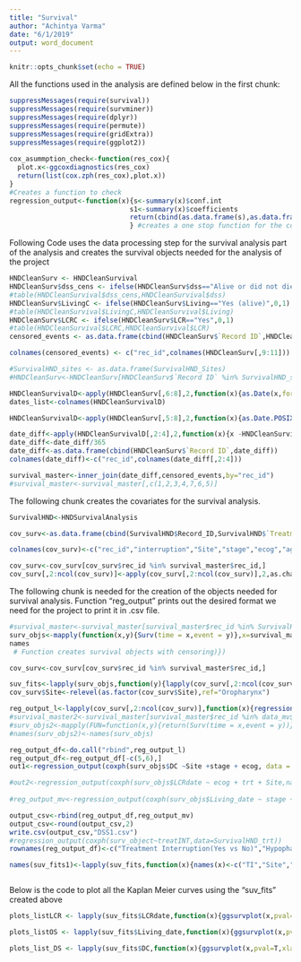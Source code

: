 ```yaml
---
title: "Survival"
author: "Achintya Varma"
date: "6/1/2019"
output: word_document
---
```


```r
knitr::opts_chunk$set(echo = TRUE)
```
All the functions used in the analysis are defined below in the first chunk:
```r
suppressMessages(require(survival))
suppressMessages(require(survminer))
suppressMessages(require(dplyr))
suppressMessages(require(permute))
suppressMessages(require(gridExtra))
suppressMessages(require(ggplot2))
  
cox_asummption_check<-function(res_cox){
  plot.x<-ggcoxdiagnostics(res_cox)
  return(list(cox.zph(res_cox),plot.x))
}
#Creates a function to check
regression_output<-function(x){s<-summary(x)$conf.int
                              s1<-summary(x)$coefficients
                              return(cbind(as.data.frame(s),as.data.frame(s1)))
                              } #creates a one stop function for the coefficients and confidence intervals needed for the survival analysis 

```

Following Code uses the data processing step for the survival analysis part of the analysis and creates the survival objects needed for the analysis of the project

```r


HNDCleanSurv <- HNDCleanSurvival
HNDCleanSurv$dss_cens <- ifelse(HNDCleanSurv$dss=="Alive or did not die from HN cancer",0,1)
#table(HNDCleanSurvival$dss_cens,HNDCleanSurvival$dss)
HNDCleanSurv$LivingC <- ifelse(HNDCleanSurv$Living=="Yes (alive)",0,1)
#table(HNDCleanSurvival$LivingC,HNDCleanSurvival$Living)
HNDCleanSurv$LCRC <- ifelse(HNDCleanSurv$LCR=="Yes",0,1)
#table(HNDCleanSurvival$LCRC,HNDCleanSurvival$LCR)
censored_events <- as.data.frame(cbind(HNDCleanSurv$`Record ID`,HNDCleanSurv$dss_cens,HNDCleanSurv$LivingC,HNDCleanSurv$LCRC))

colnames(censored_events) <- c("rec_id",colnames(HNDCleanSurv[,9:11]))

#SurvivalHND_sites <- as.data.frame(SurvivalHND_Sites)
#HNDCleanSurv<-HNDCleanSurv[HNDCleanSurv$`Record ID` %in% SurvivalHND_stage$record_id,]

HNDCleanSurvivalD<-apply(HNDCleanSurv[,6:8],2,function(x){as.Date(x,format="%m/%d/%Y")})
dates_list<-colnames(HNDCleanSurvivalD)

HNDCleanSurvivalD<-apply(HNDCleanSurv[,5:8],2,function(x){as.Date.POSIXct(x,tz="America/New_York",format = "%m/%d/%Y")})

date_diff<-apply(HNDCleanSurvivalD[,2:4],2,function(x){x -HNDCleanSurvivalD[,1] })
date_diff<-date_diff/365
date_diff<-as.data.frame(cbind(HNDCleanSurv$`Record ID`,date_diff))
colnames(date_diff)<-c("rec_id",colnames(date_diff[,2:4]))

survival_master<-inner_join(date_diff,censored_events,by="rec_id")
#survival_master<-survival_master[,c(1,2,3,4,7,6,5)]

```
The following chunk creates the covariates for the survival analysis.
```r
SurvivalHND<-HNDSurvivalAnalysis

cov_surv<-as.data.frame(cbind(SurvivalHND$Record_ID,SurvivalHND$`Treatment interrupted`,SurvivalHND$Site,SurvivalHND$`Stage for Cox Regression`,SurvivalHND$`ECOG for Cox Regression`,SurvivalHND$`Age for cox`,SurvivalHND$`CCI for Cox Regression`))

colnames(cov_surv)<-c("rec_id","interruption","Site","stage","ecog","age","CCI")

cov_surv<-cov_surv[cov_surv$rec_id %in% survival_master$rec_id,]
cov_surv[,2:ncol(cov_surv)]<-apply(cov_surv[,2:ncol(cov_surv)],2,as.character)

```
The following chunk is needed for the creation of the objects needed for survival analysis. Function "reg_output" prints out the desired format we need for the project to print it in .csv file. 

```r
#survival_master<-survival_master[survival_master$rec_id %in% SurvivalHND_Sites$record_id,]
surv_objs<-mapply(function(x,y){Surv(time = x,event = y)},x=survival_master[,2:4],y=survival_master[,5:7])
names
 # Function creates survival objects with censoring)})

cov_surv<-cov_surv[cov_surv$rec_id %in% survival_master$rec_id,]

suv_fits<-lapply(surv_objs,function(y){lapply(cov_surv[,2:ncol(cov_surv)],function(x){surv_fit(y~x,data=cov_surv)})})
cov_surv$Site<-relevel(as.factor(cov_surv$Site),ref="Oropharynx")

reg_output_l<-lapply(cov_surv[,2:ncol(cov_surv)],function(x){regression_output(coxph(surv_objs$DC~x))}) # prepares all the outputs for DC for univariate 
#survival_master2<-survival_master[survival_master$rec_id %in% data_mv$record_id,]
#surv_objs2<-mapply(FUN=function(x,y){return(Surv(time = x,event = y))},x = survival_master2[,2:4],y = survival_master2[,5:7])
#names(surv_objs2)<-names(surv_objs)

reg_output_df<-do.call("rbind",reg_output_l)
reg_output_df<-reg_output_df[-c(5,6),]
out1<-regression_output(coxph(surv_objs$DC ~Site +stage + ecog, data = cov_surv,na.action = na.omit))

#out2<-regression_output(coxph(surv_objs$LCRdate ~ ecog + trt + Site,na.action = na.omit, data = Cov_Surv))
 
#reg_output_mv<-regression_output(coxph(surv_objs$Living_date ~ stage + Site+age,data=cov_surv,na.action = na.omit))

output_csv<-rbind(reg_output_df,reg_output_mv)
output_csv<-round(output_csv,2)
write.csv(output_csv,"DSS1.csv")
#regression_output(coxph(surv_object~treatINT,data=SurvivalHND_trt))
rownames(reg_output_df)<-c("Treatment Interruption(Yes vs No)","Hypopharynx","Larynx","Oral Cavity","Nasopharynx","Stage III/IV","Ecog1","ECOG II/III/IV","Age 80+","CCI 7+")

names(suv_fits1)<-lapply(suv_fits,function(x){names(x)<-c("TI","Site","stage","ecog","age","CCI")}) # rename all the nested lists



```
Below is the code to plot all the Kaplan Meier curves using the "suv_fits" created above



```r
plots_listLCR <- lapply(suv_fits$LCRdate,function(x){ggsurvplot(x,pval=T,xlab="Time(years)",ylab="Locoregional Control",data=cov_surv)})

plots_listOS <- lapply(suv_fits$Living_date,function(x){ggsurvplot(x,pval=T,xlab="Time(years)",ylab="Overall Survival",data=cov_surv)})

plots_list_DS <- lapply(suv_fits$DC,function(x){ggsurvplot(x,pval=T,xlab="Time(years)",ylab = "Disease Specific Survival",data=cov_surv)})

```

